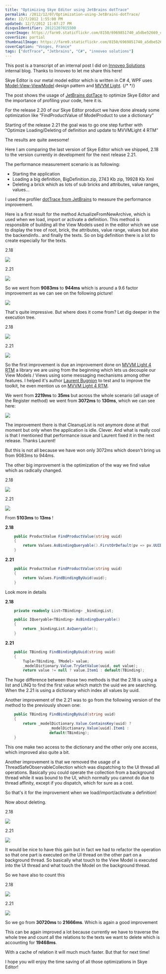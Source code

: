 ```yaml
---
title: "Optimizing Skye Editor using JetBrains dotTrace"
permalink: /2012/12/07/Optimization-using-JetBrains-dotTrace/
date: 12/7/2012 1:55:00 PM
updated: 12/7/2012 11:07:27 PM
disqusIdentifier: 20121207015500
coverImage: https://farm9.staticflickr.com/8150/6969851740_a5dbe52669_c.jpg
coverSize: partial
thumbnailImage: https://farm9.staticflickr.com/8150/6969851740_a5dbe52669_q.jpg
coverCaption: "Vosges, France"
tags: ["dotTrace", "Jetbrains", "C#", "innoveo solutions"]
---
```

<!-- [![WP_000092](http://farm9.staticflickr.com/8150/6969851740_a5dbe52669_m.jpg)](http://www.flickr.com/photos/laurentkempe/6969851740/ "WP_000092 by Laurent Kempé, on Flickr") -->

This post is a transcript of an internal post I did on [Innoveo Solutions](http://www.innoveo.com/) internal blog. Thanks to Innoveo to let me share this here!

Skye Editor is our metal model editor which is written in C# 4, WPF uses [Model-View-ViewModel](http://msdn.microsoft.com/en-us/magazine/dd419663.aspx) design pattern and [MVVM Light](http://mvvmlight.codeplex.com/).
{/* <!-- more --> */}

The post shows the usage of [JetBrains dotTace](http://www.jetbrains.com/profiler/) to optimize Skye Editor and the importance of profiling your code, here it is.

For the release 2.20 of our Skye Editor product we have done already some optimization like “FindProductValue of ModelProduct to use a dictionary”

Starting of the release 2.21 the goal was to go one step further with “Optimize Loading/Deleting of definition and update to MVVMLight 4 RTM”

The results are quite awesome!

Here I am comparing the last version of Skye Editor which we shipped, 2.18 to the version currently in development for the next release 2.21.

The performance measurement scenario is as following:

*   Starting the application 
*   Loading a big definition, BigDefinition.zip, 2743 Kb zip, 19928 Kb Xml 
*   Deleting a brick which as lots of sub bricks and attributes, value ranges, values...   

I used the profiler [dotTrace from JetBrains](http://www.jetbrains.com/profiler/) to measure the performance improvement.

Here is a first result for the method ActualizeFromNewArchive, which is used when we load, import or activate a definition. This method is responsible of building all the View Models used in the editor which we use to display the tree of root, brick, the attributes, value range, values but also the backendinfo.. and finally the texts. So on big definition there is a lot to create especially for the texts.

2.18

![](http://farm9.staticflickr.com/8203/8251402507_20b0511221_o.jpg)

2.21

![](http://farm9.staticflickr.com/8337/8251402531_a91f4332cc_o.jpg)

So we went from **9083ms** to **944ms** which is around a 9.6 factor improvement as we can see on the following picture!

![](http://farm9.staticflickr.com/8482/8251410205_f0b9c20d9f_o.jpg)

That's quite impressive. But where does it come from? Let dig deeper in the execution tree.

2.18 

![](http://farm9.staticflickr.com/8060/8251413607_5bc4a306cd_o.jpg)

2.21 

![](http://farm9.staticflickr.com/8209/8251414039_f746ba2210_o.jpg)

So the first improvement is due an improvement done on [MVVM Light 4 RTM](http://www.galasoft.ch/mvvm/) a library we are using from the beginning which lets us decouple our View Models / Views using some messaging mechanisms among other features. I helped it's author [Laurent Bugnion](http://www.galasoft.ch/intro_en.html) to test and to improve the toolkit, he even mention us on [MVVM Light 4 RTM](http://www.galasoft.ch/mvvm/).

We went from **2219ms** to **35ms** but across the whole scenario (all usage of the Register method) we went from **3072ms** to **130ms**, which we can see here:

![](http://farm9.staticflickr.com/8059/8251415365_ec74709abb_o.jpg)

The improvement there is that CleanupList is not anymore done at that moment but only when the application is idle. Clever. And what is really cool is that I mentioned that performance issue and Laurent fixed it in the next release. Thanks Laurent!

But this is not all because we have won only 3072ms which doesn't bring us from 9083ms to 944ms.

The other big improvement is the optimization of the way we find value which as radically changed.

2.18 

![](http://farm9.staticflickr.com/8490/8251415203_89e2f8798d_o.jpg)

2.21 

![](http://farm9.staticflickr.com/8347/8251415265_a21d2f2500_o.jpg)

From **5103ms** to **13ms** !

**2.18**

```csharp
    public ProductValue FindProductValue(string uuid)
    {
        return Values.AsBindingQueryable().FirstOrDefault(pv => pv.UUID == uuid);
    }
```

**2.21**

```csharp
    public ProductValue FindProductValue(string uuid)
    {
        return Values.FindBindingByUuid(uuid);
    }
```

Look more in details

**2.18**

```csharp
    private readonly List<TBinding> _bindingList;

    public IQueryable<TBinding> AsBindingQueryable()
    {
        return _bindingList.AsQueryable();
    }
```

**2.21**

```csharp
    public TBinding FindBindingByUuid(string uuid)
    {
        Tuple<TBinding, TModel> value;
        _modelDictionary.Value.TryGetValue(uuid, out value);
        return value != null ? value.Item1 : default(TBinding);
```

The huge difference between those two methods is that the 2.18 is using a list and LINQ to find the first value which match the uuid we are searching. When the 2.21 is using a dictionary which index all values by uuid. 

Another improvement of the 2.21 was to go from the following version of the method to the previously shown one: 

```csharp
    public TBinding FindBindingByUuid(string uuid)
    {
        return _modelDictionary.Value.ContainsKey(uuid) ? 
                    _modelDictionary.Value[uuid].Item1 :
                    default(TBinding);
    }
```

This one make two access to the dictionary and the other only one access, which improved also quite a bit. 

Another improvement is that we removed the usage of a ThreadSafeObservableCollection which was dispatching to the UI thread all operations. Basically you could operate the collection from a background thread while it was bound to the UI, which normally you cannot do due to thread affinity, except if you dispatch, which for sure as a cost. 

So that's it for the improvement when we load/import/activate a definition! 

Now about deleting. 

2.18

![](http://farm9.staticflickr.com/8066/8251415073_7435454566_o.jpg)

2.21

![](http://farm9.staticflickr.com/8067/8252484362_4bd63cd9fc_o.jpg)

It would be nice to have this gain but in fact we had to refactor the operation so that one part is executed on the UI thread on the other part on a background thread. So basically what touch to the View Model is executed into the UI thread and what touch the Model on the background thread. 

So we have also to count this 

2.18

![](http://farm9.staticflickr.com/8346/8251415035_5eb2e1fda1_o.jpg)

2.21

![](http://farm9.staticflickr.com/8343/8252484168_cb07bb43e2_o.jpg)

So we go from **30720ms** to **21666ms**. Which is again a good improvement 

This can be again improved a lot because currently we have to traverse the whole tree and count all the relations to the texts we want to delete which is accounting for **19468ms**. 

    
With a cache of relation it will much much faster. But that for next time! 

I hope you will enjoy the time saving of all those optimizations in Skye Editor! 
